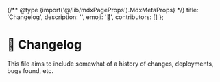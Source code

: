 
{/** @type {import('@/lib/mdxPageProps').MdxMetaProps} */}
    title: 'Changelog',
    description: '',
    emoji: '📝',
    contributors: []
};

# 📝 Changelog

This file aims to include somewhat of a history of changes, deployments, bugs found, etc.

<WIP />
